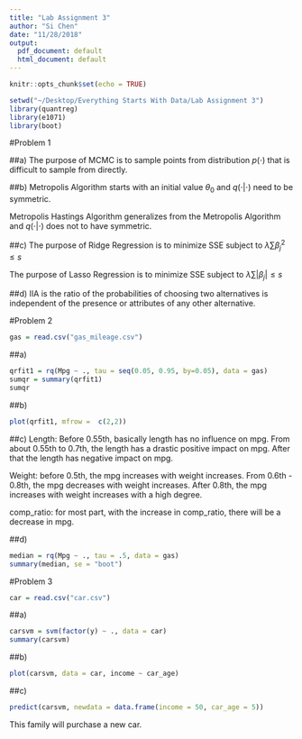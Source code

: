 ```yaml
---
title: "Lab Assignment 3"
author: "Si Chen"
date: "11/28/2018"
output:
  pdf_document: default
  html_document: default
---
```


```r
knitr::opts_chunk$set(echo = TRUE)
```

```r
setwd("~/Desktop/Everything Starts With Data/Lab Assignment 3")
library(quantreg)
library(e1071)
library(boot)
```

#Problem 1

##a)
The purpose of MCMC is to sample points from distribution $p(\cdot)$ that is difficult to sample from directly.

##b)
Metropolis Algorithm starts with an initial value $\theta_0$ and $q(\cdot|\cdot)$ need to be symmetric.


Metropolis Hastings Algorithm generalizes from the Metropolis Algorithm and $q(\cdot|\cdot)$ does not to have symmetric.

##c)
The purpose of Ridge Regression is to minimize SSE subject to $\lambda\sum\beta_j^2\leq s$


The purpose of Lasso Regression is to minimize SSE subject to $\lambda\sum|\beta_j|\leq s$


##d)
IIA is the ratio of the probabilities of choosing two alternatives is independent of the presence or attributes of any other alternative. 

#Problem 2

```r
gas = read.csv("gas_mileage.csv")
```

##a)
```r
qrfit1 = rq(Mpg ~ ., tau = seq(0.05, 0.95, by=0.05), data = gas)
sumqr = summary(qrfit1)
sumqr
```

##b)
```r
plot(qrfit1, mfrow =  c(2,2))
```

##c)
Length: Before 0.55th, basically length has no influence on mpg. From about 0.55th to 0.7th, the length has a drastic positive impact on mpg. After that the length has negative impact on mpg.

Weight: before 0.5th, the mpg increases with weight increases. From 0.6th - 0.8th, the mpg decreases with weight increases. After 0.8th, the mpg increases with weight increases with a high degree.

comp_ratio: for most part, with the increase in comp_ratio, there will be a decrease in mpg.


##d)
```r
median = rq(Mpg ~ ., tau = .5, data = gas)
summary(median, se = "boot")
```


#Problem 3

```r
car = read.csv("car.csv")
```

##a)
```r
carsvm = svm(factor(y) ~ ., data = car)
summary(carsvm)
```

##b)
```r
plot(carsvm, data = car, income ~ car_age)
```

##c)
```r
predict(carsvm, newdata = data.frame(income = 50, car_age = 5))
```

This family will purchase a new car.